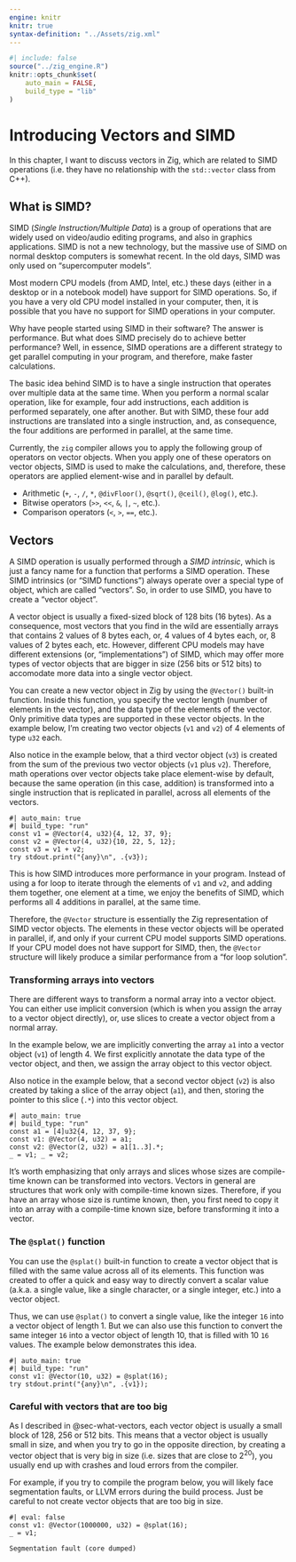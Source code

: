 ```yaml
---
engine: knitr
knitr: true
syntax-definition: "../Assets/zig.xml"
---
```



```r
#| include: false
source("../zig_engine.R")
knitr::opts_chunk$set(
    auto_main = FALSE,
    build_type = "lib"
)
```




# Introducing Vectors and SIMD {#sec-vectors-simd}

In this chapter, I want to discuss vectors in Zig, which are
related to SIMD operations (i.e. they have no relationship with the `std::vector` class
from C++).

## What is SIMD?

SIMD (*Single Instruction/Multiple Data*) is a group of operations that are widely used
on video/audio editing programs, and also in graphics applications. SIMD is not a new technology,
but the massive use of SIMD on normal desktop computers is somewhat recent. In the old days, SIMD
was only used on "supercomputer models".

Most modern CPU models (from AMD, Intel, etc.) these days (either in a desktop or in a
notebook model) have support for SIMD operations. So, if you have a very old CPU model installed in your
computer, then, it is possible that you have no support for SIMD operations in your computer.

Why have people started using SIMD in their software? The answer is performance.
But what does SIMD precisely do to achieve better performance? Well, in essence, SIMD operations are a different
strategy to get parallel computing in your program, and therefore, make faster calculations.

The basic idea behind SIMD is to have a single instruction that operates over multiple data
at the same time. When you perform a normal scalar operation, like for example, four add instructions,
each addition is performed separately, one after another. But with SIMD, these four add instructions
are translated into a single instruction, and, as consequence, the four additions are performed
in parallel, at the same time.

Currently, the `zig` compiler allows you to apply the following group of operators on vector objects.
When you apply one of these operators on vector objects, SIMD is used to make the calculations, and,
therefore, these operators are applied element-wise and in parallel by default.

- Arithmetic (`+`, `-`, `/`, `*`, `@divFloor()`, `@sqrt()`,  `@ceil()`, `@log()`, etc.).
- Bitwise operators (`>>`, `<<`, `&`, `|`, `~`, etc.).
- Comparison operators (`<`, `>`, `==`, etc.).


## Vectors {#sec-what-vectors}

A SIMD operation is usually performed through a *SIMD intrinsic*, which is just a fancy
name for a function that performs a SIMD operation. These SIMD intrinsics (or "SIMD functions")
always operate over a special type of object, which are called "vectors". So,
in order to use SIMD, you have to create a "vector object".

A vector object is usually a fixed-sized block of 128 bits (16 bytes).
As a consequence, most vectors that you find in the wild are essentially arrays that contains 2 values of 8 bytes each,
or, 4 values of 4 bytes each, or, 8 values of 2 bytes each, etc.
However, different CPU models may have different extensions (or, "implementations") of SIMD,
which may offer more types of vector objects that are bigger in size (256 bits or 512 bits)
to accomodate more data into a single vector object.

You can create a new vector object in Zig by using the `@Vector()` built-in function. Inside this function,
you specify the vector length (number of elements in the vector), and the data type of the elements
of the vector. Only primitive data types are supported in these vector objects.
In the example below, I'm creating two vector objects (`v1` and `v2`) of 4 elements of type `u32` each.

Also notice in the example below, that a third vector object (`v3`) is created from the
sum of the previous two vector objects (`v1` plus `v2`). Therefore,
math operations over vector objects take place element-wise by default, because
the same operation (in this case, addition) is transformed into a single instruction
that is replicated in parallel, across all elements of the vectors.


```zig
#| auto_main: true
#| build_type: "run"
const v1 = @Vector(4, u32){4, 12, 37, 9};
const v2 = @Vector(4, u32){10, 22, 5, 12};
const v3 = v1 + v2;
try stdout.print("{any}\n", .{v3});
```

This is how SIMD introduces more performance in your program. Instead of using a for loop
to iterate through the elements of `v1` and `v2`, and adding them together, one element at a time,
we enjoy the benefits of SIMD, which performs all 4 additions in parallel, at the same time.

Therefore, the `@Vector` structure is essentially the Zig representation of SIMD vector objects.
The elements in these vector objects will be operated in parallel, if, and only if your current CPU model
supports SIMD operations. If your CPU model does not have support for SIMD, then, the `@Vector` structure will
likely produce a similar performance from a "for loop solution".


### Transforming arrays into vectors

There are different ways to transform a normal array into a vector object.
You can either use implicit conversion (which is when you assign the array to
a vector object directly), or, use slices to create a vector object from a normal array.

In the example below, we are implicitly converting the array `a1` into a vector object (`v1`)
of length 4. We first explicitly annotate the data type of the vector object,
and then, we assign the array object to this vector object.

Also notice in the example below, that a second vector object (`v2`) is also created
by taking a slice of the array object (`a1`), and then, storing the pointer to this
slice (`.*`) into this vector object.


```zig
#| auto_main: true
#| build_type: "run"
const a1 = [4]u32{4, 12, 37, 9};
const v1: @Vector(4, u32) = a1;
const v2: @Vector(2, u32) = a1[1..3].*;
_ = v1; _ = v2;
```


It's worth emphasizing that only arrays and slices whose sizes
are compile-time known can be transformed into vectors. Vectors in general
are structures that work only with compile-time known sizes. Therefore, if
you have an array whose size is runtime known, then, you first need to
copy it into an array with a compile-time known size, before transforming it into a vector.



### The `@splat()` function

You can use the `@splat()` built-in function to create a vector object that is filled
with the same value across all of its elements. This function was created to offer a quick
and easy way to directly convert a scalar value (a.k.a. a single value, like a single character, or a single integer, etc.)
into a vector object.

Thus, we can use `@splat()` to convert a single value, like the integer `16` into a vector object
of length 1. But we can also use this function to convert the same integer `16` into a
vector object of length 10, that is filled with 10 `16` values. The example below demonstrates
this idea.

```zig
#| auto_main: true
#| build_type: "run"
const v1: @Vector(10, u32) = @splat(16);
try stdout.print("{any}\n", .{v1});
```



### Careful with vectors that are too big

As I described in @sec-what-vectors, each vector object is usually a small block of 128, 256 or 512 bits.
This means that a vector object is usually small in size, and when you try to go in the opposite direction,
by creating a vector object that is very big in size (i.e. sizes that are close to $2^{20}$),
you usually end up with crashes and loud errors from the compiler.

For example, if you try to compile the program below, you will likely face segmentation faults, or LLVM errors during
the build process. Just be careful to not create vector objects that are too big in size.

```zig
#| eval: false
const v1: @Vector(1000000, u32) = @splat(16);
_ = v1;
```

```
Segmentation fault (core dumped)
```
